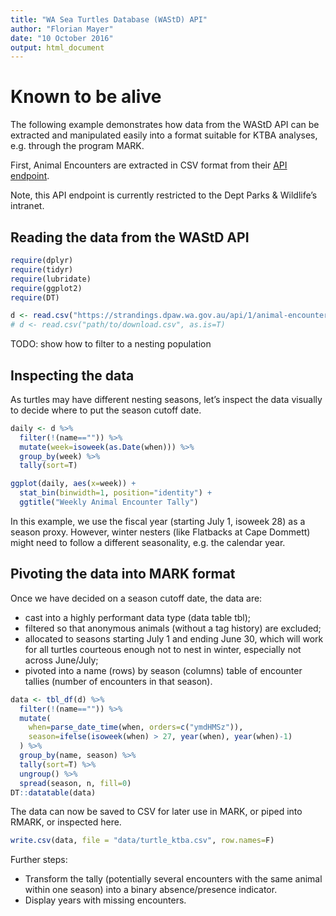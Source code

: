 ```yaml
---
title: "WA Sea Turtles Database (WAStD) API"
author: "Florian Mayer"
date: "10 October 2016"
output: html_document
---
```


# Known to be alive
The following example demonstrates how data from the WAStD API can be extracted
and manipulated easily into a format suitable for KTBA analyses, e.g. through
the program MARK.

First, Animal Encounters are extracted in CSV format from their 
[API endpoint](https://strandings.dpaw.wa.gov.au/api/1/animal-encounters/).

Note, this API endpoint is currently restricted to the Dept Parks & Wildlife's intranet.

## Reading the data from the WAStD API
```r
require(dplyr)
require(tidyr)
require(lubridate)
require(ggplot2)
require(DT)

d <- read.csv("https://strandings.dpaw.wa.gov.au/api/1/animal-encounters/?format=csv", as.is=T)
# d <- read.csv("path/to/download.csv", as.is=T)
```

TODO: show how to filter to a nesting population

## Inspecting the data
As turtles may have different nesting seasons, let's inspect the data visually
to decide where to put the season cutoff date.

```r
daily <- d %>% 
  filter(!(name=="")) %>%
  mutate(week=isoweek(as.Date(when))) %>%
  group_by(week) %>% 
  tally(sort=T)

ggplot(daily, aes(x=week)) + 
  stat_bin(binwidth=1, position="identity") + 
  ggtitle("Weekly Animal Encounter Tally")
```

In this example, we use the fiscal year (starting July 1, isoweek 28) as a season proxy. 
However, winter nesters (like Flatbacks at Cape Dommett) might need to follow 
a different seasonality, e.g. the calendar year.

## Pivoting the data into MARK format
Once we have decided on a season cutoff date, the data are:

* cast into a highly performant data type (data table tbl);
* filtered so that anonymous animals (without a tag history) are excluded;
* allocated to seasons starting July 1 and ending June 30, which will work for 
  all turtles courteous enough not to nest in winter, especially not across June/July;
* pivoted into a name (rows) by season (columns) table of encounter tallies (number
  of encounters in that season).
  
```r
data <- tbl_df(d) %>%
  filter(!(name=="")) %>%
  mutate(
    when=parse_date_time(when, orders=c("ymdHMSz")),
    season=ifelse(isoweek(when) > 27, year(when), year(when)-1)
  ) %>%
  group_by(name, season) %>%
  tally(sort=T) %>%
  ungroup() %>%
  spread(season, n, fill=0)
DT::datatable(data)
```

The data can now be saved to CSV for later use in MARK, or piped into RMARK, or
inspected here.
```r
write.csv(data, file = "data/turtle_ktba.csv", row.names=F)
```


Further steps:

* Transform the tally (potentially several encounters with the same animal 
  within one season) into a binary absence/presence indicator.
* Display years with missing encounters.
